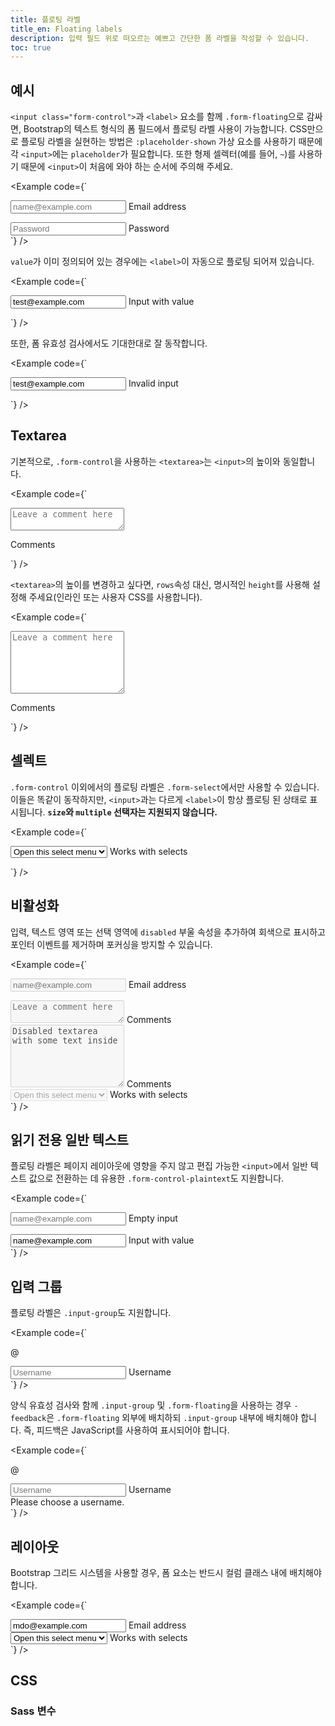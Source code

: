 ```yaml
---
title: 플로팅 라벨
title_en: Floating labels
description: 입력 필드 위로 떠오르는 예쁘고 간단한 폼 라벨을 작성할 수 있습니다.
toc: true
---
```


## 예시

`<input class="form-control">`과 `<label>` 요소를 함께 `.form-floating`으로 감싸면, Bootstrap의 텍스트 형식의 폼 필드에서 플로팅 라벨 사용이 가능합니다. CSS만으로 플로팅 라벨을 실현하는 방법은 `:placeholder-shown` 가상 요소를 사용하기 때문에 각 `<input>`에는 `placeholder`가 필요합니다. 또한 형제 셀렉터(예를 들어, `~`)를 사용하기 때문에 `<input>`이 처음에 와야 하는 순서에 주의해 주세요.

<Example code={`<div class="form-floating mb-3">
  <input type="email" class="form-control" id="floatingInput" placeholder="name@example.com">
  <label for="floatingInput">Email address</label>
</div>
<div class="form-floating">
  <input type="password" class="form-control" id="floatingPassword" placeholder="Password">
  <label for="floatingPassword">Password</label>
</div>`} />

`value`가 이미 정의되어 있는 경우에는 `<label>`이 자동으로 플로팅 되어져 있습니다.

<Example code={`<form class="form-floating">
  <input type="email" class="form-control" id="floatingInputValue" placeholder="name@example.com" value="test@example.com">
  <label for="floatingInputValue">Input with value</label>
</form>`} />

또한, 폼 유효성 검사에서도 기대한대로 잘 동작합니다.

<Example code={`<form class="form-floating">
  <input type="email" class="form-control is-invalid" id="floatingInputInvalid" placeholder="name@example.com" value="test@example.com">
  <label for="floatingInputInvalid">Invalid input</label>
</form>`} />

## Textarea

기본적으로, `.form-control`을 사용하는 `<textarea>`는 `<input>`의 높이와 동일합니다.

<Example code={`<div class="form-floating">
  <textarea class="form-control" placeholder="Leave a comment here" id="floatingTextarea"></textarea>
  <label for="floatingTextarea">Comments</label>
</div>`} />

`<textarea>`의 높이를 변경하고 싶다면, `rows`속성 대신, 명시적인 `height`를 사용해 설정해 주세요(인라인 또는 사용자 CSS를 사용합니다).

<Example code={`<div class="form-floating">
  <textarea class="form-control" placeholder="Leave a comment here" id="floatingTextarea2" style="height: 100px"></textarea>
  <label for="floatingTextarea2">Comments</label>
</div>`} />

## 셀렉트

`.form-control` 이외에서의 플로팅 라벨은 `.form-select`에서만 사용할 수 있습니다. 이들은 똑같이 동작하지만, `<input>`과는 다르게 `<label>`이 항상 플로팅 된 상태로 표시됩니다. **`size`와 `multiple` 선택자는 지원되지 않습니다.**

<Example code={`<div class="form-floating">
  <select class="form-select" id="floatingSelect" aria-label="Floating label select example">
    <option selected>Open this select menu</option>
    <option value="1">One</option>
    <option value="2">Two</option>
    <option value="3">Three</option>
  </select>
  <label for="floatingSelect">Works with selects</label>
</div>`} />

## 비활성화

입력, 텍스트 영역 또는 선택 영역에 `disabled` 부울 속성을 추가하여 회색으로 표시하고 포인터 이벤트를 제거하며 포커싱을 방지할 수 있습니다.

<Example code={`<div class="form-floating mb-3">
  <input type="email" class="form-control" id="floatingInputDisabled" placeholder="name@example.com" disabled>
  <label for="floatingInputDisabled">Email address</label>
</div>
<div class="form-floating mb-3">
  <textarea class="form-control" placeholder="Leave a comment here" id="floatingTextareaDisabled" disabled></textarea>
  <label for="floatingTextareaDisabled">Comments</label>
</div>
<div class="form-floating mb-3">
  <textarea class="form-control" placeholder="Leave a comment here" id="floatingTextarea2Disabled" style="height: 100px" disabled>Disabled textarea with some text inside</textarea>
  <label for="floatingTextarea2Disabled">Comments</label>
</div>
<div class="form-floating">
  <select class="form-select" id="floatingSelectDisabled" aria-label="Floating label disabled select example" disabled>
    <option selected>Open this select menu</option>
    <option value="1">One</option>
    <option value="2">Two</option>
    <option value="3">Three</option>
  </select>
  <label for="floatingSelectDisabled">Works with selects</label>
</div>`} />

## 읽기 전용 일반 텍스트

플로팅 라벨은 페이지 레이아웃에 영향을 주지 않고 편집 가능한 `<input>`에서 일반 텍스트 값으로 전환하는 데 유용한 `.form-control-plaintext`도 지원합니다.

<Example code={`<div class="form-floating mb-3">
  <input type="email" readonly class="form-control-plaintext" id="floatingEmptyPlaintextInput" placeholder="name@example.com">
  <label for="floatingEmptyPlaintextInput">Empty input</label>
</div>
<div class="form-floating mb-3">
  <input type="email" readonly class="form-control-plaintext" id="floatingPlaintextInput" placeholder="name@example.com" value="name@example.com">
  <label for="floatingPlaintextInput">Input with value</label>
</div>`} />

## 입력 그룹

플로팅 라벨은 `.input-group`도 지원합니다.

<Example code={`<div class="input-group mb-3">
  <span class="input-group-text">@</span>
  <div class="form-floating">
    <input type="text" class="form-control" id="floatingInputGroup1" placeholder="Username">
    <label for="floatingInputGroup1">Username</label>
  </div>
</div>`} />

양식 유효성 검사와 함께 `.input-group` 및 `.form-floating`을 사용하는 경우 `-feedback`은 `.form-floating` 외부에 배치하되 `.input-group` 내부에 배치해야 합니다. 즉, 피드백은 JavaScript를 사용하여 표시되어야 합니다.

<Example code={`<div class="input-group has-validation">
  <span class="input-group-text">@</span>
  <div class="form-floating is-invalid">
    <input type="text" class="form-control is-invalid" id="floatingInputGroup2" placeholder="Username" required>
    <label for="floatingInputGroup2">Username</label>
  </div>
  <div class="invalid-feedback">
    Please choose a username.
  </div>
</div>`} />

## 레이아웃

Bootstrap 그리드 시스템을 사용할 경우, 폼 요소는 반드시 컬럼 클래스 내에 배치해야 합니다.

<Example code={`<div class="row g-2">
  <div class="col-md">
    <div class="form-floating">
      <input type="email" class="form-control" id="floatingInputGrid" placeholder="name@example.com" value="mdo@example.com">
      <label for="floatingInputGrid">Email address</label>
    </div>
  </div>
  <div class="col-md">
    <div class="form-floating">
      <select class="form-select" id="floatingSelectGrid">
        <option selected>Open this select menu</option>
        <option value="1">One</option>
        <option value="2">Two</option>
        <option value="3">Three</option>
      </select>
      <label for="floatingSelectGrid">Works with selects</label>
    </div>
  </div>
</div>`} />

## CSS

### Sass 변수

<ScssDocs name="form-floating-variables" file="scss/_variables.scss" />
